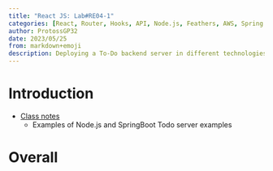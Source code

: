 ```yaml
---
title: "React JS: Lab#RE04-1"
categories: [React, Router, Hooks, API, Node.js, Feathers, AWS, Spring Boot]
author: ProtossGP32
date: 2023/05/25
from: markdown+emoji
description: Deploying a To-Do backend server in different technologies
---
```

# Introduction

- [Class notes](https://albertprofe.dev/reactjs/rjslab4.html)
    - Examples of Node.js and SpringBoot Todo server examples

:::{.callout-warning}
:::

# Overall
